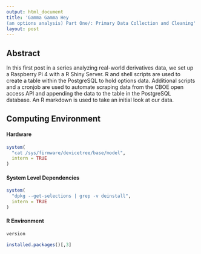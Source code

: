 ```yaml
---
output: html_document
title: 'Gamma Gamma Hey 
(an options analysis) Part One/: Primary Data Collection and Cleaning'
layout: post
---
```


## Abstract

In this first post in a series analyzing real-world derivatives data, we set up a Raspberry Pi 4 with a R Shiny Server. R and shell scripts are used to create a table within the PostgreSQL to hold options data. Additional scripts and a cronjob are used to automate scraping data from the CBOE open access API and appending the data to the table in the PostgreSQL database. An R markdown is used to take an initial look at our data. 

## Computing Environment

#### Hardware

```r


system(
  "cat /sys/firmware/devicetree/base/model",
  intern = TRUE
)
```

#### System Level Dependencies

```r

system(
  "dpkg --get-selections | grep -v deinstall",
  intern = TRUE
)

```

#### R Environment

```r

version

installed.packages()[,3]

```